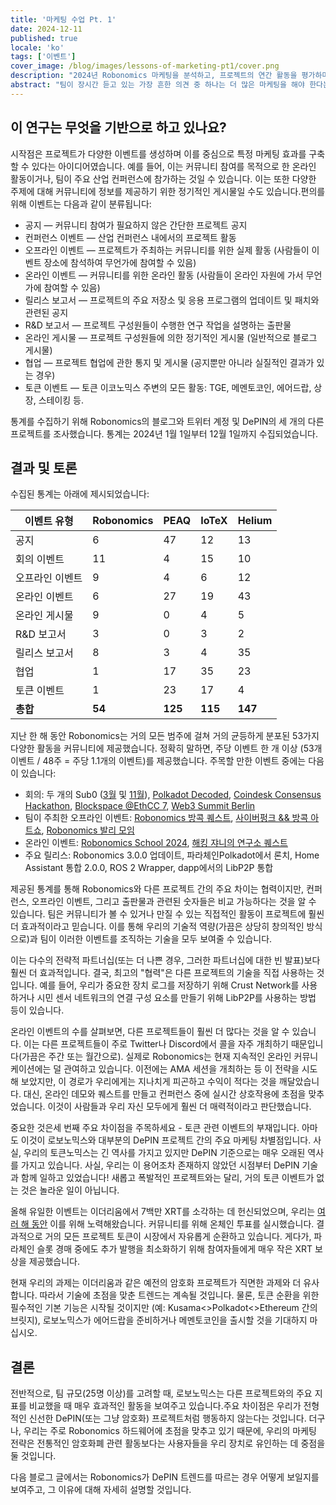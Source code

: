 ```yaml
---
title: '마케팅 수업 Pt. 1'
date: 2024-12-11
published: true
locale: 'ko'
tags: ['이벤트']
cover_image: /blog/images/lessons-of-marketing-pt1/cover.png
description: "2024년 Robonomics 마케팅을 분석하고, 프로젝트의 연간 활동을 평가하며 유사한 프로젝트와 비교할 것입니다. 팀이 한 해 동안 얼마나 활발했는지, Robonomics가 마케팅에서 따르는 원칙을 볼 수 있을 것입니다."
abstract: "팀이 장시간 듣고 있는 가장 흔한 의견 중 하나는 더 많은 마케팅을 해야 한다는 것입니다. 일반적으로 이러한 제안은 신중하게 계획된 마케팅 단계가 따르지 않지만, 메시지는 명확합니다. 광고 활동에 더 많은 투자하면 모든 것이 훌륭해지고 토큰이 달에 도달할 것입니다. 이 블로그 글에서는 이 상황을 분석하고, Robonomics의 연간 활동을 평가하며 유사한 프로젝트와 비교할 것입니다. 결과적으로 팀이 한 해 동안 얼마나 활발했는지, 우리가 마케팅에서 따르는 원칙을 볼 수 있을 것입니다. 이반 버먼 [Fingerling42]" 
---
```


## 이 연구는 무엇을 기반으로 하고 있나요?

시작점은 프로젝트가 다양한 이벤트를 생성하며 이를 중심으로 특정 마케팅 효과를 구축할 수 있다는 아이디어였습니다. 예를 들어, 이는 커뮤니티 참여를 목적으로 한 온라인 활동이거나, 팀이 주요 산업 컨퍼런스에 참가하는 것일 수 있습니다. 이는 또한 다양한 주제에 대해 커뮤니티에 정보를 제공하기 위한 정기적인 게시물일 수도 있습니다.편의를 위해 이벤트는 다음과 같이 분류됩니다:

- 공지 — 커뮤니티 참여가 필요하지 않은 간단한 프로젝트 공지
- 컨퍼런스 이벤트 — 산업 컨퍼런스 내에서의 프로젝트 활동
- 오프라인 이벤트 — 프로젝트가 주최하는 커뮤니티를 위한 실제 활동 (사람들이 이벤트 장소에 참석하여 무언가에 참여할 수 있음)
- 온라인 이벤트 — 커뮤니티를 위한 온라인 활동 (사람들이 온라인 자원에 가서 무언가에 참여할 수 있음)
- 릴리스 보고서 — 프로젝트의 주요 저장소 및 응용 프로그램의 업데이트 및 패치와 관련된 공지
- R&D 보고서 — 프로젝트 구성원들이 수행한 연구 작업을 설명하는 출판물
- 온라인 게시물 — 프로젝트 구성원들에 의한 정기적인 게시물 (일반적으로 블로그 게시물)
- 협업 — 프로젝트 협업에 관한 통지 및 게시물 (공지뿐만 아니라 실질적인 결과가 있는 경우)
- 토큰 이벤트 — 토큰 이코노믹스 주변의 모든 활동: TGE, 메멘토코인, 에어드랍, 상장, 스테이킹 등.

통계를 수집하기 위해 Robonomics의 블로그와 트위터 계정 및 DePIN의 세 개의 다른 프로젝트를 조사했습니다. 통계는 2024년 1월 1일부터 12월 1일까지 수집되었습니다.

## 결과 및 토론

수집된 통계는 아래에 제시되었습니다:

<div class="big-table">

| **이벤트 유형**   | **Robonomics** | **PEAQ** | **IoTeX** | **Helium** |
|-------------------|----------------|----------|-----------|------------|
| 공지             | 6              | 47       | 12        |13         |
| 회의 이벤트       | 11             | 4        | 15        | 10         |
| 오프라인 이벤트   | 9              | 4        | 6         | 12         |
| 온라인 이벤트     | 6              | 27       | 19        | 43         |
| 온라인 게시물     | 9              | 0        | 4         | 5          |
| R&D 보고서       | 3              | 0        | 3         | 2          |
| 릴리스 보고서     | 8              | 3        | 4         | 35         |
| 협업              | 1              | 17       | 35        | 23         |
| 토큰 이벤트      | 1              | 23       | 17        | 4          |
| **총합**          | **54**         | **125**  | **115**   | **147**    |

</div>

지난 한 해 동안 Robonomics는 거의 모든 범주에 걸쳐 거의 균등하게 분포된 53가지 다양한 활동을 커뮤니티에 제공했습니다. 정확히 말하면, 주당 이벤트 한 개 이상 (53개 이벤트 / 48주 = 주당 1.1개의 이벤트)를 제공했습니다. 주목할 만한 이벤트 중에는 다음이 있습니다:

- 회의: 두 개의 Sub0 ([3월](https://x.com/AIRA_Robonomics/status/1778039290590543945) 및 [11월](https://x.com/AIRA_Robonomics/status/1851383351208284528)), [Polkadot Decoded](https://robonomics.network/blog/beer-bar-decoded2024/), [Coindesk Consensus Hackathon](https://robonomics.network/blog/robonomics-at-consensus-2024/), [Blockspace @EthCC 7](https://x.com/AIRA_Robonomics/status/1810274900478689311), [Web3 Summit Berlin](https://x.com/AIRA_Robonomics/status/1825637877562147198)
- 팀이 주최한 오프라인 이벤트: [Robonomics 방콕 퀘스트](https://robonomics.network/blog/robo-season-pass-2025-welcome-to-the-paper-st-club/), [사이버펑크 && 방콕 아트쇼](https://x.com/AIRA_Robonomics/status/1854244622949830930), [Robonomics 발리 모임](https://x.com/AIRA_Robonomics/status/1771734812857974962)
- 온라인 이벤트: [Robonomics School 2024](https://x.com/AIRA_Robonomics/status/1788860085701103701), [해킹 쟈니의 연구소 퀘스트](https://robonomics.network/blog/robonomics-school-2024-hack-johnny-lab/)
- 주요 릴리스: Robonomics 3.0.0 업데이트, 파라체인Polkadot에서 론치, Home Assistant 통합 2.0.0, ROS 2 Wrapper, dapp에서의 LibP2P 통합

제공된 통계를 통해 Robonomics와 다른 프로젝트 간의 주요 차이는 협력이지만, 컨퍼런스, 오프라인 이벤트, 그리고 출판물과 관련된 숫자들은 비교 가능하다는 것을 알 수 있습니다. 팀은 커뮤니티가 볼 수 있거나 만질 수 있는 직접적인 활동이 프로젝트에 훨씬 더 효과적이라고 믿습니다. 이를 통해 우리의 기술적 역량(가끔은 상당히 창의적인 방식으로)과 팀이 이러한 이벤트를 조직하는 기술을 모두 보여줄 수 있습니다.

이는 다수의 전략적 파트너십(또는 더 나쁜 경우, 그러한 파트너십에 대한 빈 발표)보다 훨씬 더 효과적입니다. 결국, 최고의 "협력"은 다른 프로젝트의 기술을 직접 사용하는 것입니다. 예를 들어, 우리가 중요한 장치 로그를 저장하기 위해 Crust Network를 사용하거나 시민 센서 네트워크의 연결 구성 요소를 만들기 위해 LibP2P를 사용하는 방법 등이 있습니다.

온라인 이벤트의 수를 살펴보면, 다른 프로젝트들이 훨씬 더 많다는 것을 알 수 있습니다. 이는 다른 프로젝트들이 주로 Twitter나 Discord에서 콜을 자주 개최하기 때문입니다(가끔은 주간 또는 월간으로). 실제로 Robonomics는 현재 지속적인 온라인 커뮤니케이션에는 덜 관여하고 있습니다. 이전에는 AMA 세션을 개최하는 등 이 전략을 시도해 보았지만, 이 경로가 우리에게는 지나치게 피곤하고 수익이 적다는 것을 깨달았습니다. 대신, 온라인 데모와 퀘스트를 만들고 컨퍼런스 중에 실시간 상호작용에 초점을 맞추었습니다. 이것이 사람들과 우리 자신 모두에게 훨씬 더 매력적이라고 판단했습니다.

중요한 것은세 번째 주요 차이점을 주목하세요 - 토큰 관련 이벤트의 부재입니다. 아마도 이것이 로보노믹스와 대부분의 DePIN 프로젝트 간의 주요 마케팅 차별점입니다. 사실, 우리의 토큰노믹스는 긴 역사를 가지고 있지만 DePIN 기준으로는 매우 오래된 역사를 가지고 있습니다. 사실, 우리는 이 용어조차 존재하지 않았던 시점부터 DePIN 기술과 함께 일하고 있었습니다! 새롭고 폭발적인 프로젝트와는 달리, 거의 토큰 이벤트가 없는 것은 놀라운 일이 아닙니다.

올해 유일한 이벤트는 이더리움에서 7백만 XRT를 소각하는 데 헌신되었으며, 우리는 [여러 해 동안](https://robonomics.network/blog/7-years-of-robonomics-development-and-burning-7-million-xrt/) 이를 위해 노력해왔습니다. 커뮤니티를 위해 온체인 투표를 실시했습니다. 결과적으로 거의 모든 프로젝트 토큰이 시장에서 자유롭게 순환하고 있습니다. 게다가, 파라체인 슬롯 경매 중에도 추가 발행을 최소화하기 위해 참여자들에게 매우 작은 XRT 보상을 제공했습니다.

현재 우리의 과제는 이더리움과 같은 예전의 암호화 프로젝트가 직면한 과제와 더 유사합니다. 따라서 기술에 초점을 맞춘 트렌드는 계속될 것입니다. 물론, 토큰 순환을 위한 필수적인 기본 기능은 시작될 것이지만 (예: Kusama\<\>Polkadot\<\>Ethereum 간의 브릿지), 로보노믹스가 에어드랍을 준비하거나 메멘토코인을 출시할 것을 기대하지 마십시오.

## 결론

전반적으로, 팀 규모(25명 이상)를 고려할 때, 로보노믹스는 다른 프로젝트와의 주요 지표를 비교했을 때 매우 효과적인 활동을 보여주고 있습니다.주요 차이점은 우리가 전형적인 신선한 DePIN(또는 그냥 암호화) 프로젝트처럼 행동하지 않는다는 것입니다. 더구나, 우리는 주로 Robonomics 하드웨어에 초점을 맞추고 있기 때문에, 우리의 마케팅 전략은 전통적인 암호화폐 관련 활동보다는 사용자들을 우리 장치로 유인하는 데 중점을 둘 것입니다.

다음 블로그 글에서는 Robonomics가 DePIN 트렌드를 따르는 경우 어떻게 보일지를 보여주고, 그 이유에 대해 자세히 설명할 것입니다.